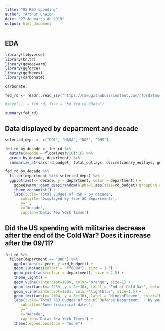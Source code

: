 ```yaml
---
title: "US R&D spending"
author: "Arthur Cheib"
date: "27 de março de 2019"
output: html_document
---
```


## EDA

```r
library(tidyverse)
library(knitr)
library(ggbeeswarm)
library(ggforce)
library(ggthemes)
library(carbonate)

carbonate::

fed_rd <- readr::read_csv("https://raw.githubusercontent.com/rfordatascience/tidytuesday/master/data/2019/2019-02-12/fed_r_d_spending.csv")

#save(... = fed_rd, file = "bd_fed_rd.RData")

summary(fed_rd)
```

## Data displayed by department and decade

```r

selected_deps <- c("DOD", "NASA", "DOE", "DHS")

fed_rd_by_decade <- fed_rd %>%
  mutate(decade = floor(year/10)*10) %>% 
  group_by(decade, department) %>% 
  summarize_at(vars(rd_budget, total_outlays, discretionary_outlays, gdp), sum)

fed_rd_by_decade %>%  
  filter(department %in% selected_deps) %>%
  ggplot(aes(x= decade, y = department, color = department)) +
    ggbeeswarm::geom_quasirandom(alpha=1,aes(size=rd_budget),groupOnX = FALSE, show.legend = FALSE) +
    theme_economist() +
    labs(title='Total Budget of R&D - by decade',
       subtitle='Displayed by four US departments',
       y='',
       x="Decade",
       caption='Data: New York Times')
```

## Did the US spending with militaries decrease after the end of the Cold War? Does it increase after the 09/11?

```r
fed_rd %>% 
  filter(department == "DOD") %>%
    ggplot(aes(x= year, y =rd_budget)) +
    geom_line(aes(colour = "ff8080"), size = 1.5) +
    geom_point(aes(colour = department), size = 2.5) +
    theme_light() +
    geom_vline(xintercept=1989, color="orange", size=1) +
    geom_text(aes(x= 1989, y = 8e+10), label = "End of Cold War", color="orange") +
    geom_vline(xintercept=2001, color="lightblue", size=1.5) +
    geom_text(aes(x= 2004, y = 6e+10), label = "Nine\nEleven", color="blue") +
    labs(title='Total R&D Budget of the US Defense Department  - by year',
       subtitle='Some historical dates',
       y='',
       x="Decade",
       caption='Data: New York Times') +
    theme(legend.position = "none")
  

```

